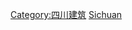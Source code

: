 {{Catnav|頁面分類|各種主題的頁面分類|依中国各省来作的分类|中国各省建筑}}
{{Catnav|頁面分類|...|建築物|各國建築|中国建筑|中国各省建筑}}
{{Commonscat|Buildings in Sichuan}}

[[Category:四川建筑|Category:四川建筑]]
[[Category:中国各省建筑物|Sichuan]]